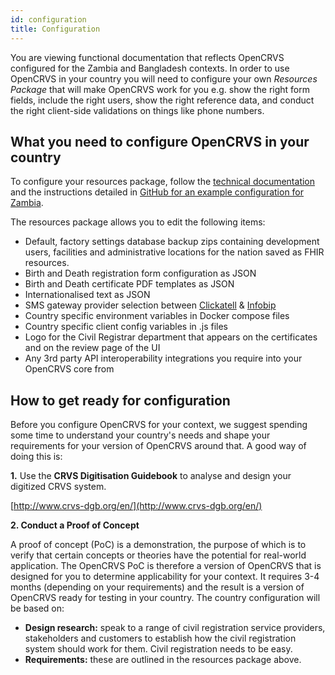 ```yaml
---
id: configuration
title: Configuration
---
```


You are viewing functional documentation that reflects OpenCRVS configured for the Zambia and Bangladesh contexts. In order to use OpenCRVS in your country you will need to configure your own _Resources Package_ that will make OpenCRVS work for you e.g. show the right form fields, include the right users, show the right reference data, and conduct the right client-side validations on things like phone numbers.

## What you need to configure OpenCRVS in your country

To configure your resources package, follow the [technical documentation](../technology/technologyIntroduction) and the instructions detailed in [GitHub for an example configuration for Zambia](<(https://github.com/opencrvs/opencrvs-zambia#can-you-explain-the-resources-module-features-in-more-detail)>).

The resources package allows you to edit the following items:

- Default, factory settings database backup zips containing development users, facilities and administrative locations for the nation saved as FHIR resources.
- Birth and Death registration form configuration as JSON
- Birth and Death certificate PDF templates as JSON
- Internationalised text as JSON
- SMS gateway provider selection between [Clickatell](https://www.clickatell.com/) & [Infobip](https://www.infobip.com/)
- Country specific environment variables in Docker compose files
- Country specific client config variables in .js files
- Logo for the Civil Registrar department that appears on the certificates and on the review page of the UI
- Any 3rd party API interoperability integrations you require into your OpenCRVS core from

## How to get ready for configuration

Before you configure OpenCRVS for your context, we suggest spending some time to understand your country's needs and shape your requirements for your version of OpenCRVS around that. A good way of doing this is:

**1.** Use the **CRVS Digitisation Guidebook** to analyse and design your digitized CRVS system.

[http://www.crvs-dgb.org/en/](http://www.crvs-dgb.org/en/)

**2. Conduct a Proof of Concept**

A proof of concept (PoC) is a demonstration, the purpose of which is to verify that certain concepts or theories have the potential for real-world application. The OpenCRVS PoC is therefore a version of OpenCRVS that is designed for you to determine applicability for your context. It requires 3-4 months (depending on your requirements) and the result is a version of OpenCRVS ready for testing in your country. The country configuration will be based on:

- **Design research:** speak to a range of civil registration service providers, stakeholders and customers to establish how the civil registration system should work for them. Civil registration needs to be easy.
- **Requirements:** these are outlined in the resources package above.
